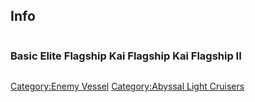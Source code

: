 ==Info==
<div style="display: inline-block;">
===Basic===
{{EnemyShipInfoKai|Light Cruiser He-Class/|los=auto|los_max=auto|evasion=auto|evasion_max=auto|asw=auto|asw_max=auto}}
</div>
<div style="display: inline-block;">
===Elite===
{{EnemyShipInfoKai|Light Cruiser He-Class/Elite|los=auto|los_max=auto|evasion=auto|evasion_max=auto|asw=auto|asw_max=auto}}
</div>
<div style="display: inline-block;">
===Flagship===
{{EnemyShipInfoKai|Light Cruiser He-Class/Flagship|los=auto|los_max=auto|evasion=auto|evasion_max=auto|asw=auto|asw_max=auto}}
</div>
<div style="display: inline-block;">
===Kai Flagship===
{{EnemyShipInfoKai|Light Cruiser He-Class/Kai Flagship}}
</div>
<div style="display: inline-block;">
===Kai Flagship II===
{{EnemyShipInfoKai|Light Cruiser He-Class/Kai Flagship II}}
</div>

{{EnemyShipCategoriesKai|Light Cruiser He-Class/}}

{{Enemyshiplist}}
[[Category:Enemy Vessel]]
[[Category:Abyssal Light Cruisers]]